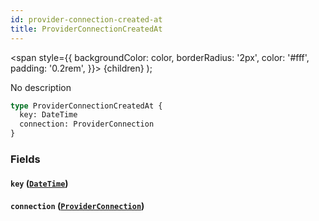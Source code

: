 ```yaml
---
id: provider-connection-created-at
title: ProviderConnectionCreatedAt
---
```


<span
style={{
      backgroundColor: color,
      borderRadius: '2px',
      color: '#fff',
      padding: '0.2rem',
    }}>
{children}
</span>
);

No description

```graphql
type ProviderConnectionCreatedAt {
  key: DateTime
  connection: ProviderConnection
}
```

### Fields

#### `key` ([`DateTime`](/v1/scalars/date-time))

#### `connection` ([`ProviderConnection`](/v1/objects/provider-connection))
